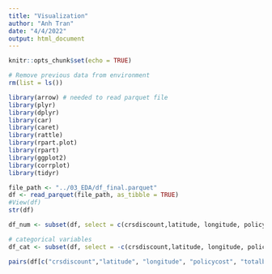 ```yaml
---
title: "Visualization"
author: "Anh Tran"
date: "4/4/2022"
output: html_document
---
```


```r
knitr::opts_chunk$set(echo = TRUE)
```

```r
# Remove previous data from environment
rm(list = ls())
```

```r

library(arrow) # needed to read parquet file
library(plyr)
library(dplyr)
library(car)
library(caret)
library(rattle)
library(rpart.plot)
library(rpart)
library(ggplot2)
library(corrplot)
library(tidyr)
```

```r
file_path <- "../03_EDA/df_final.parquet"
df <- read_parquet(file_path, as_tibble = TRUE)
#View(df)
str(df)
```


```r
df_num <- subset(df, select = c(crsdiscount,latitude, longitude, policycost, totalbuildinginsurancecoverage, totalcontentsinsurancecoverage))

# categorical variables
df_cat <- subset(df, select = -c(crsdiscount,latitude, longitude, policycost, totalbuildinginsurancecoverage, totalcontentsinsurancecoverage))
```


```r
pairs(df[c("crsdiscount","latitude", "longitude", "policycost", "totalbuildinginsurancecoverage", "totalcontentsinsurancecoverage", "totalinsurancepremiumofthepolicy")])
```

